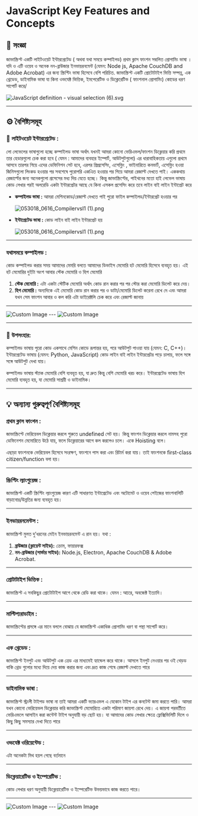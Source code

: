 
# JavaScript Key Features and Concepts





## **🧠 সংজ্ঞা**

জাভাস্ক্রিপ্ট একটি  লাইটওয়েট ইন্টারপ্রেটেড ( অথবা যথা সময়ে কম্পাইলড) প্রথম ক্লাস ফাংশন সম্বলিত  প্রোগামিং ভাষা ।  যদি ও এটি ওয়েব ও অনেক নন-ব্রাউজার ইনভায়রনমেন্ট (যেমন: Node js, Apache CouchDB and Adobe Acrobat)  এর জন্য স্ক্রিপ্টিং ভাষা হিসেবে বেশি পরিচিত. জাভাস্ক্রিপ্ট একটি প্রোটোটাইপ ভিত্তি সম্পন্ন,  এক থ্রেডেড, ডাইনামিক ভাষা যা কিনা ওভযেক্ট ভিত্তিক, ইমপেরেটিভ ও ডিক্লেরেটিভ ( ফাংশনাল প্রোগামিং) কোডের ধরণ সাপোর্ট করে/

![JavaScript definition - visual selection (6).svg](./JavaScript_definition_-_visual_selection_(6).svg)

---

## **⚙️ বৈশিষ্ট্যসমূহ**

### 🔹 **লাইটওয়েট ইন্টারপ্রেটেড :**

লো লেভেলের ভাষাগুলো হচ্ছে কম্পাইলড ভাষা অর্থাৎ যখনই আমরা কোনো ভেরিএভল/ফাংশন  ডিক্লেয়ার করি প্রথমে তার হেডারগুলো চেক করা হবে ( যেমন : আমাদের ব্যবহার ইম্পোর্ট, আউটপুটগুলো) এর ধারাবাহিকতায় এগুলো প্রথমে আসবে তারপর গিয়ে এদের ডেফিনিশন সেট হবে, এরপর প্রিপ্রসেসিং, এসেভ্লিং , ভাইনারিতে কনভার্ট,  এসেভ্লিং হওয়া জিনিসগুলো লিংকড হওয়ার পর সবশেষে পুরোপরি একএিত হওয়ার পর গিয়ে আমরা রেজাল্ট দেখতে পাই।  এককথায় রেজাল্টের জন্য অনেকগুলো প্রসেসের মধ্য দিয় যেতে হচ্ছে। কিন্তু জাভাস্ক্রিপ্টের, পাইথনের মতো হাই লেভেল ভাষায় কোড লেখার পরই অলরেডি একটা ইন্টারপ্রেটর আছে যে কিনা এসকল প্রসেসিং করে তবে লাইন বাই লাইন ইন্টাপ্রেট করে

- **কম্পাইলড ভাষা :** আমরা মেশিনকোড/রেজাল্ট দেখতে পাই পুরো ফাইল কম্পাইলড/ইন্টারপ্রেট হওয়ার পর
    
    ![053018_0616_CompilervsI1 (1).png](./b45bbdb1-4a1d-4be9-bbe5-26793bad8dfa.png)
    
- **ইন্টাপ্রেটেড ভাষা :** কোড লাইন বাই লাইন ইন্টারপ্রেট হয়
    
    ![053018_0616_CompilervsI1 (1).png](./8e1e087b-40e9-4783-ae2f-6840ef59628d.png)
    

---

###  **যথাসময়ে কম্পাইলড :**

কোড কম্পাইলড করার সময় আমাদের মেমরি বলতে আমাদের ডিভাইস মেমোরি হট মেমোরি হিসেবে ব্যবহৃত হয়। এই হট মেমোরির দুইটা অংশ আবার স্টেক মেমোরি ও হিপ মেমোরি

1. **স্টেক মেমোরি :** এটা একটা স্টেটিক মেমোরি অর্থাৎ কোড রান করার পর পর স্টোর করা মেমোরি ডিলেট করে দেয়।
2. **হিপ মেমোরি :** অন্যদিকে এই মেমোরি কোড রান করার পর ও ডাটা/মেমোরি ডিলেট করেনা রেখে দে এবং আমরা যখন সেম ফাংশন আবার ও কল করি এটা ডাইরেক্টলি চেক করে এবং রেজাল্ট জানায়
---

<div className=' flex flex-col lg:flex-row justify-between gap-5 lg:gap-0'>
<Image src={MemoryChart} alt="Custom Image" height={10000} className='  w-full lg:w-[49%]' />
---
<Image src={JsExecution} alt="Custom Image"height={100000} className='  w-full lg:w-[49%]' /></div>



---

### 🧾 **উপসংহার:**

কম্পাইলড ভাষায় পুরো কোড একসাথে মেশিন কোডে রূপান্তর হয়, পরে আউটপুট পাওয়া যায় (যেমন: C, C++)। ইন্টারপ্রেটেড ভাষায় (যেমন: Python, JavaScript) কোড লাইন বাই লাইন ইন্টারপ্রেটর পড়ে চালায়, ফলে সঙ্গে সঙ্গে আউটপুট দেখা যায়।

কম্পাইলড ভাষায় স্ট্যাক মেমোরি বেশি ব্যবহৃত হয়, যা দ্রুত কিন্তু বেশি মেমোরি খরচ করে। ইন্টারপ্রেটেড ভাষায় হিপ মেমোরি ব্যবহৃত হয়, যা মেমোরি সাশ্রয়ী ও ডাইনামিক।

---

## **💡 অন্যান্য গুরুত্বপূর্ণ বৈশিষ্ট্যসমূহ**



### **প্রথম ক্লাস ফাংশন :**

জাভাস্ক্রিপ্টে ভেরিয়েবল ডিক্লেয়ার করলে শুরুতে undefined সেট হয়। কিন্তু ফাংশন ডিক্লেয়ার করলে নামসহ পুরো ডেফিনেশন মেমোরিতে উঠে যায়, ফলে ডিক্লেয়ারের আগে কল করলেও চলে। একে Hoisting বলে।

এছাড়া ফাংশনকে ভেরিয়েবল হিসেবে সংরক্ষণ, ফাংশনে পাস করা এবং রিটার্ন করা যায়। তাই ফাংশনকে first-class citizen/function বলা হয়।

---

### **স্ক্রিপ্টিং ল্যাংগুয়েজ :**

জাভাস্ক্রিপ্ট একটি স্ক্রিপ্টিং ল্যাংগুয়েজ কারণ এটি সাধারণত ইন্টাপ্রেটেড এবং অটোমেট ও ওয়েব পেইজের ফাংশনালিটি বাড়ানোর/উন্নতির জন্য ব্যবহৃত হয়।

---

### **ইনভায়রনমেন্টস :**

জাভাস্ক্রিপ্ট মুলত দু’ধরনের মেইন ইনভায়রনমেন্ট এ রান হয়।  যথা :

1. **ব্রাউজার (ক্লায়েন্ট সাইড):** ক্রোম, ফায়ারফক্স
2. **নন-ব্রাউজার (সার্ভার সাইড):** Node.js, Electron, Apache CouchDB & Adobe Acrobat.

---

### **প্রোটাটাইপ ভিত্তিক :**

জাভাস্ক্রিপ্ট এ সবকিছুর প্রোটোটাইপ আগে থেকে রেডি করা থাকে।  যেমন : আ্যরে, অবজেক্ট ইত্যাদি।

---

### **মাল্টিপ্যরাডাইম :**

জাভাস্ক্রিপ্টের প্রসঙ্গে এর মানে বললে বোঝায় যে জাভাস্ক্রিপ্ট একাধিক প্রোগামিং ধরণ বা পন্থা সাপোর্ট করে।

---

### **এক থ্রেডেড :**

জাভাস্ক্রিপ্ট ইনপুট এবং আউটপুট এক ত্রেড এর মাধ্যমেই হ্যান্ডেল করে থাকে। আসলে ইনপুট নেওয়ার পর ওই থেড়ড বাকি থ্রেড গুলোর মধ্যে দিয়ে দেয় কাজ করার জন্য এবং দ্রূত কাজ শেষে রেজাল্ট দেখাতে পারে

---

### **ডাইনামিক ভাষা :**

জাভাস্ক্রিপ্ট স্ট্রংলী টাইপড ভাষা না তাই আমরা একটি ভ্যারএভল এ যেকোন টাইপ এর কনটেন্ট জমা করতে পারি। আমরা যখন কোনো ভেরিয়েভল ডিক্লেয়ার করি জাভাস্ক্রিপ্ট মেমোরিতে একটা পরিমাণ জায়গা রেখে দেয়। এ জায়গা পরবর্তীতে ভেরিএভলে আসাইন করা কন্টেন্ট টাইপ অনুযায়ী বড় ছোট হয়। যা আমাদের কোড লেখার ক্ষেত্রে ফ্লেক্সিভিলিটি দিলে ও কিছু কিছু সমস্যার দেখা দিতে পারে

---

### **ওভযেক্ট ওরিয়েন্টেড :**

এটা অনেকটা মিথ হয়প গেছে বর্তমানে

---

###  **ডিক্লেয়ারেটিভ ও ইম্পেরেটিভ :**

কোড লেখার ধরণ অনুযায়ী ডিক্লেয়ারেটিভ ও ইম্পেরেটিভ উভয়ভাবে কাজ করতে পারে।

---

<div className=' flex flex-col lg:flex-row justify-between gap-5 lg:gap-0'>
<Image src={features} alt="Custom Image"height={100000} className='  w-full lg:w-[49%]' />
---
<Image src={charactaristics} alt="Custom Image" height={10000} className='  w-full lg:w-[49%]' />
</div>